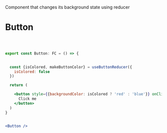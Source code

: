 
Component that changes its background state using reducer


<Meta title="Components/Button" />

# Button


```jsx



export const Button: FC = () => {
  

  const {isColored, makeButtonColor} = useButtonReducer({
    isColored: false
  })

  return (

    <button style={{backgroundColor: isColored ? 'red' : 'blue'}} onClick={makeButtonColor}>
      Click me
    </button>
  )
}


<Button />



